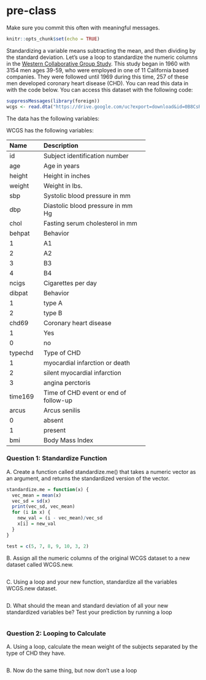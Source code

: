 # pre-class

Make sure you commit this often with meaningful messages. 

```r
knitr::opts_chunk$set(echo = TRUE)
```

Standardizing a variable means subtracting the mean, and then dividing by the standard deviation. Let’s use a loop to standardize the numeric columns in the [Western Collaborative Group Study](https://clinicaltrials.gov/ct2/show/NCT00005174). This study began in 1960 with 3154 men ages 39-59, who were employed in one of 11 California based companies. They were followed until 1969 during this time, 257 of these men developed coronary heart disease (CHD). You can read this data in with the code below. You can access this dataset with the following code:

```R

suppressMessages(library(foreign))
wcgs <- read.dta("https://drive.google.com/uc?export=download&id=0B8CsRLdwqzbzYWxfN3ExQllBQkU")
```

The data has the following variables:


WCGS has the following variables:

-----------------------------------------------------------
Name    Description
------- -------------------------------------------
id      Subject identification number

age     Age in years

height  Height in inches

weight  Weight in lbs.

sbp     Systolic blood pressure in mm 

dbp     Diastolic blood pressure in mm Hg

chol    Fasting serum cholesterol in mm 

behpat  Behavior

  1       A1

  2       A2

  3       B3

  4       B4

ncigs   Cigarettes per day

dibpat  Behavior

1       type A

2       type B

chd69   Coronary heart disease

1       Yes

0       no

typechd Type of CHD

1       myocardial infarction or death

2       silent myocardial infarction

3       angina perctoris

time169 Time of CHD event or end of follow-up

arcus   Arcus senilis

0       absent

1       present

bmi     Body Mass Index
-----------------------------------------------------------


### Question 1: Standardize Function

A. Create a function called standardize.me() that takes a numeric vector as an argument, and returns the standardized version of the vector. 
```r
standardize.me = function(x) {
  vec_mean = mean(x)
  vec_sd = sd(x)
  print(vec_sd, vec_mean)
  for (i in x) {
    new_val = (i - vec_mean)/vec_sd
    x[i] = new_val 
  }
}

test = c(5, 7, 8, 9, 10, 3, 2)

```
B. Assign all the numeric columns of the original WCGS dataset to a new dataset called WCGS.new.
```r

```
C. Using a loop and your new function, standardize all the variables WCGS.new dataset.
```r

```
D. What should the mean and standard deviation of all your new standardized variables be? Test your prediction by running a loop
```r

```

### Question 2: Looping to Calculate

A. Using a loop, calculate the mean weight of the subjects separated by the type of CHD they have.
```r

```
B. Now do the same thing, but now don’t use a loop
```r

```

